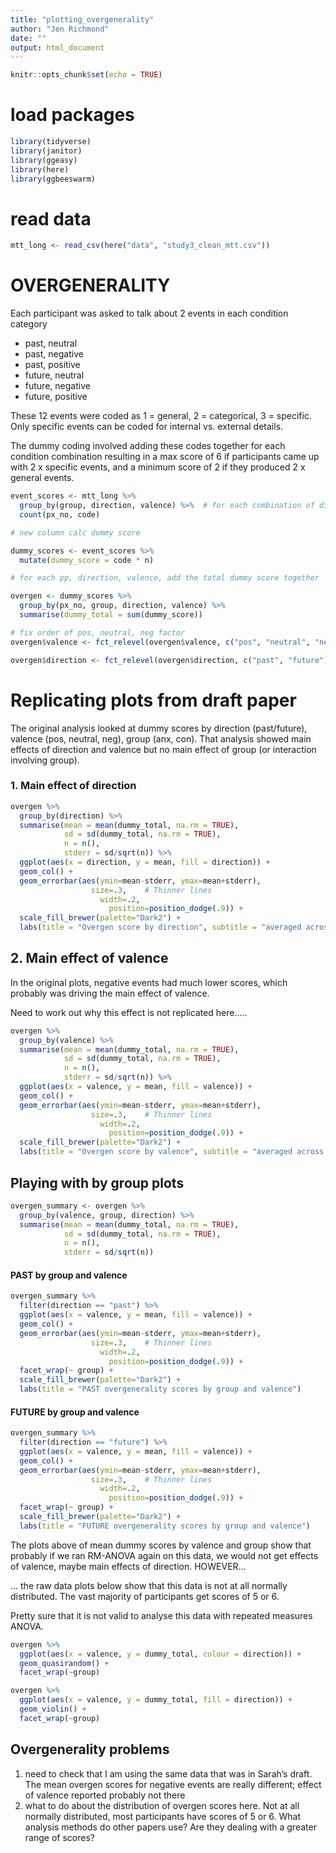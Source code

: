 ```yaml
---
title: "plotting_overgenerality"
author: "Jen Richmond"
date: ""
output: html_document
---
```


```r
knitr::opts_chunk$set(echo = TRUE)
```

# load packages

```r
library(tidyverse)
library(janitor)
library(ggeasy)
library(here)
library(ggbeeswarm)
```

# read data

```r
mtt_long <- read_csv(here("data", "study3_clean_mtt.csv"))
```

# OVERGENERALITY

Each participant was asked to talk about 2 events in each condition category 

- past, neutral
- past, negative
- past, positive
- future, neutral
- future, negative
- future, positive

These 12 events were coded as 1 = general, 2 = categorical, 3 = specific. Only specific events can be coded for internal vs. external details. 

The dummy coding involved adding these codes together for each condition combination resulting in a max score of 6 if participants came up with 2 x specific events, and a minimum score of 2 if they produced 2 x general events. 


```r
event_scores <- mtt_long %>%
  group_by(group, direction, valence) %>%  # for each combination of direction/valence
  count(px_no, code)  

# new column calc dummy score

dummy_scores <- event_scores %>% 
  mutate(dummy_score = code * n) 

# for each pp, direction, valence, add the total dummy score together

overgen <- dummy_scores %>%
  group_by(px_no, group, direction, valence) %>%
  summarise(dummy_total = sum(dummy_score)) 

# fix order of pos, neutral, neg factor
overgen$valence <- fct_relevel(overgen$valence, c("pos", "neutral", "neg"))

overgen$direction <- fct_relevel(overgen$direction, c("past", "future"))
```

# Replicating plots from draft paper

The original analysis looked at dummy scores by direction (past/future), valence (pos, neutral, neg), group (anx, con). That analysis showed main effects of direction and valence but no main effect of group (or interaction involving group). 


### 1. Main effect of direction 

```r
overgen %>%
  group_by(direction) %>%
  summarise(mean = mean(dummy_total, na.rm = TRUE), 
            sd = sd(dummy_total, na.rm = TRUE), 
            n = n(), 
            stderr = sd/sqrt(n)) %>%
  ggplot(aes(x = direction, y = mean, fill = direction)) +
  geom_col() +
  geom_errorbar(aes(ymin=mean-stderr, ymax=mean+stderr),
                  size=.3,    # Thinner lines
                    width=.2,
                      position=position_dodge(.9)) +
  scale_fill_brewer(palette="Dark2") +
  labs(title = "Overgen score by direction", subtitle = "averaged across valence and group")
```

## 2. Main effect of valence

In the original plots, negative events had much lower scores, which probably was driving the main effect of valence. 

Need to work out why this effect is not  replicated here.....  
```r
overgen %>%
  group_by(valence) %>%
  summarise(mean = mean(dummy_total, na.rm = TRUE), 
            sd = sd(dummy_total, na.rm = TRUE), 
            n = n(), 
            stderr = sd/sqrt(n)) %>%
  ggplot(aes(x = valence, y = mean, fill = valence)) +
  geom_col() +
  geom_errorbar(aes(ymin=mean-stderr, ymax=mean+stderr),
                  size=.3,    # Thinner lines
                    width=.2,
                      position=position_dodge(.9)) +
  scale_fill_brewer(palette="Dark2") +
  labs(title = "Overgen score by valence", subtitle = "averaged across direction and group")
```

## Playing with by group plots

```r
overgen_summary <- overgen %>%
  group_by(valence, group, direction) %>%
  summarise(mean = mean(dummy_total, na.rm = TRUE), 
            sd = sd(dummy_total, na.rm = TRUE), 
            n = n(), 
            stderr = sd/sqrt(n)) 
```


#### PAST by group and valence 
```r
overgen_summary %>%
  filter(direction == "past") %>%
  ggplot(aes(x = valence, y = mean, fill = valence)) +
  geom_col() +
  geom_errorbar(aes(ymin=mean-stderr, ymax=mean+stderr),
                  size=.3,    # Thinner lines
                    width=.2,
                      position=position_dodge(.9)) +
  facet_wrap(~ group) +
  scale_fill_brewer(palette="Dark2") +
  labs(title = "PAST overgenerality scores by group and valence")

```

#### FUTURE by group and valence 
```r

overgen_summary %>%
  filter(direction == "future") %>%
  ggplot(aes(x = valence, y = mean, fill = valence)) +
  geom_col() +
  geom_errorbar(aes(ymin=mean-stderr, ymax=mean+stderr),
                  size=.3,    # Thinner lines
                    width=.2,
                      position=position_dodge(.9)) +
  facet_wrap(~ group) +
  scale_fill_brewer(palette="Dark2") +
  labs(title = "FUTURE overgenerality scores by group and valence")

```

The plots above of mean dummy scores by valence and group show that probably if we ran RM-ANOVA again on this data, we would not get effects of valence, maybe main effects of direction. HOWEVER...


... the raw data plots below show that this data is not at all normally distributed. The vast majority of participants get scores of 5 or 6. 

Pretty sure that it is not valid to analyse this data with repeated measures ANOVA. 

```r
overgen %>%
  ggplot(aes(x = valence, y = dummy_total, colour = direction)) +
  geom_quasirandom() +
  facet_wrap(~group)

overgen %>%
  ggplot(aes(x = valence, y = dummy_total, fill = direction)) +
  geom_violin() +
  facet_wrap(~group)
```

## Overgenerality problems

1. need to check that I am using the same data that was in Sarah's draft. The mean overgen scores for negative events are really different; effect of valence reported probably not there
2. what to do about the distribution of overgen scores here. Not at all normally distributed, most participants have scores of 5 or 6. What analysis methods do other papers use? Are they dealing with a greater range of scores? 

